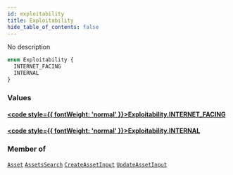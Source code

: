 ```yaml
---
id: exploitability
title: Exploitability
hide_table_of_contents: false
---
```








No description

```graphql
enum Exploitability {
  INTERNET_FACING
  INTERNAL
}
```


### Values

#### [<code style={{ fontWeight: 'normal' }}>Exploitability.<b>INTERNET_FACING</b></code>](#) 
> 
> 

#### [<code style={{ fontWeight: 'normal' }}>Exploitability.<b>INTERNAL</b></code>](#) 
> 
> 



### Member of

[`Asset`](/api/graphql/documentation/objects/asset)  <Badge class="secondary" text="object"/><Bullet />[`AssetsSearch`](/api/graphql/documentation/inputs/assets-search)  <Badge class="secondary" text="input"/><Bullet />[`CreateAssetInput`](/api/graphql/documentation/inputs/create-asset-input)  <Badge class="secondary" text="input"/><Bullet />[`UpdateAssetInput`](/api/graphql/documentation/inputs/update-asset-input)  <Badge class="secondary" text="input"/>




